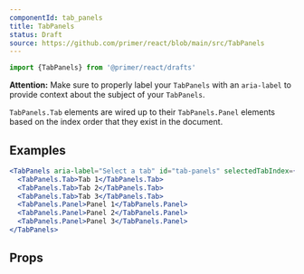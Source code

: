```yaml
---
componentId: tab_panels
title: TabPanels
status: Draft
source: https://github.com/primer/react/blob/main/src/TabPanels
---
```



```js
import {TabPanels} from '@primer/react/drafts'
```

**Attention:** Make sure to properly label your `TabPanels` with an `aria-label` to provide context about the subject of your `TabPanels`.

`TabPanels.Tab` elements are wired up to their `TabPanels.Panel` elements based on the index order that they exist in the document.

## Examples

```jsx live drafts
<TabPanels aria-label="Select a tab" id="tab-panels" selectedTabIndex={0}>
  <TabPanels.Tab>Tab 1</TabPanels.Tab>
  <TabPanels.Tab>Tab 2</TabPanels.Tab>
  <TabPanels.Tab>Tab 3</TabPanels.Tab>
  <TabPanels.Panel>Panel 1</TabPanels.Panel>
  <TabPanels.Panel>Panel 2</TabPanels.Panel>
  <TabPanels.Panel>Panel 3</TabPanels.Panel>
</TabPanels>
```

## Props

<ComponentProps data={data} />
